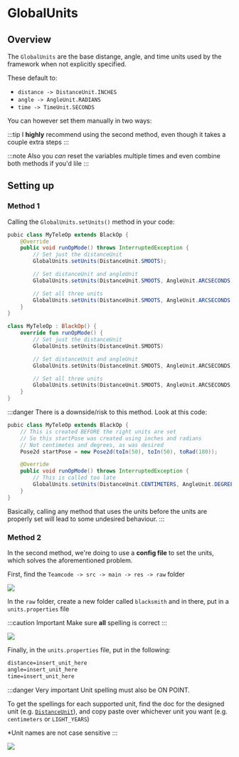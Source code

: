 # GlobalUnits

## Overview

The `GlobalUnits` are the base distange, angle, and time units used by the framework when not explicitly specified.

These default to:
- `distance -> DistanceUnit.INCHES`
- `angle -> AngleUnit.RADIANS`
- `time -> TimeUnit.SECONDS`

You can however set them manually in two ways:

:::tip
I **highly** recommend using the second method, even though it takes a couple extra steps
:::

:::note
Also you *can* reset the variables multiple times and even combine both methods if you'd lile
:::

## Setting up

### Method 1

Calling the `GlobalUnits.setUnits()` method in your code:

<Tabs groupId="programming-language">
<TabItem value="java" label="Java">

  ```java
  pubic class MyTeleOp extends BlackOp {
      @Override
      public void runOpMode() throws InterruptedException {
          // Set just the distanceUnit
          GlobalUnits.setUnits(DistanceUnit.SMOOTS);

          // Set distanceUnit and angleUnit
          GlobalUnits.setUnits(DistanceUnit.SMOOTS, AngleUnit.ARCSECONDS)

          // Set all three units
          GlobalUnits.setUnits(DistanceUnit.SMOOTS, AngleUnit.ARCSECONDS, TimeUnit.CENTURIES)
      }
  }
  ```

</TabItem>
<TabItem value="kt" label="Kotlin">

  ```kotlin
  class MyTeleOp : BlackOp() {
      override fun runOpMode() {
          // Set just the distanceUnit
          GlobalUnits.setUnits(DistanceUnit.SMOOTS)

          // Set distanceUnit and angleUnit
          GlobalUnits.setUnits(DistanceUnit.SMOOTS, AngleUnit.ARCSECONDS)

          // Set all three units
          GlobalUnits.setUnits(DistanceUnit.SMOOTS, AngleUnit.ARCSECONDS, TimeUnit.CENTURIES)
      }
  }
  ```

</TabItem>
</Tabs>

:::danger
There is a downside/risk to this method. Look at this code:
```java
pubic class MyTeleOp extends BlackOp {
    // This is created BEFORE the right units are set
    // So this startPose was created using inches and radians
    // Not centimetes and degrees, as was desired
    Pose2d startPose = new Pose2d(toIn(50), toIn(50), toRad(180));

    @Override
    public void runOpMode() throws InterruptedException {
        // This is called too late
        GlobalUnits.setUnits(DistanceUnit.CENTIMETERS, AngleUnit.DEGREES);
    }
}
```
Basically, calling any method that uses the units before the units are properly set
will lead to some undesired behaviour.
:::

### Method 2

In the second method, we're doing to use a **config file** to set the units, which solves the aforementioned problem.

First, find the `Teamcode -> src -> main -> res -> raw` folder

![](/img/randomassets/global_units1.png)

In the `raw` folder, create a new folder called `blacksmith` and in there, put in a `units.properties` file

:::caution Important
Make sure **all**    spelling is correct
:::

![](/img/randomassets/global_units2.png)

Finally, in the `units.properties` file, put in the following:

```sass
distance=insert_unit_here
angle=insert_unit_here
time=insert_unit_here
```

:::danger Very important
Unit spelling must also be ON POINT.

To get the spellings for each supported unit, find the doc for the designed unit (e.g. [`DistanceUnit`](./units/distance)),
and copy paste over whichever unit you want (e.g. `centimeters` or `LIGHT_YEARS`)

*Unit names are not case sensitive
:::

![](/img/randomassets/global_units3.png)
